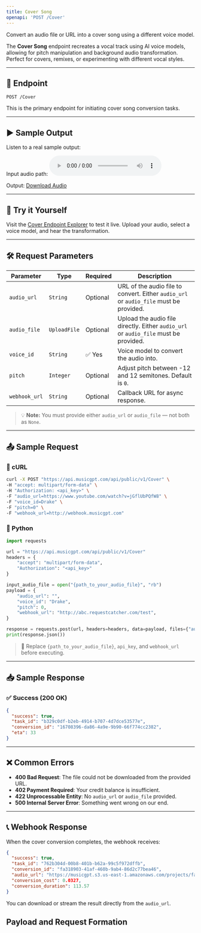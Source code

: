 ```yaml
---
title: Cover Song
openapi: 'POST /Cover'
---
```


Convert an audio file or URL into a cover song using a different voice model.

The **Cover Song** endpoint recreates a vocal track using AI voice models, allowing for pitch manipulation and background audio transformation. Perfect for covers, remixes, or experimenting with different vocal styles.

---

## 📡 Endpoint

```http
POST /Cover
```

This is the primary endpoint for initiating cover song conversion tasks.

---

## ▶️ Sample Output

Listen to a real sample output:

Input audio path: 
<audio controls="1" controlslist="nodownload nofullscreen noremoteplayback" src="https://musicgpt.s3.us-east-1.amazonaws.com/ApiDocumentationFiles/input_audio_sample_api_docs.m4a">Your browser does not support the audio playback.</audio>

Output:
<a href="https://musicgpt.s3.us-east-1.amazonaws.com/conversions/cover_sample.mp3" target="_blank">Download Audio</a>

---

## 🧪 Try it Yourself

Visit the [Cover Endpoint Explorer](/api-documentation/endpoint/Cover) to test it live. Upload your audio, select a voice model, and hear the transformation.

---

## 🛠️ Request Parameters

| Parameter        | Type         | Required | Description                                                                 |
|------------------|--------------|----------|-----------------------------------------------------------------------------|
| `audio_url`      | `String`     | Optional | URL of the audio file to convert. Either `audio_url` or `audio_file` must be provided. |
| `audio_file`     | `UploadFile` | Optional | Upload the audio file directly. Either `audio_url` or `audio_file` must be provided. |
| `voice_id`       | `String`     | ✅ Yes   | Voice model to convert the audio into.                                     |
| `pitch`          | `Integer`    | Optional | Adjust pitch between -12 and 12 semitones. Default is `0`.                 |
| `webhook_url`    | `String`     | Optional | Callback URL for async response.                                           |

> 💡 **Note:** You must provide either `audio_url` or `audio_file` — not both as `None`.

---

## 📤 Sample Request

### 🐚 cURL

```bash
curl -X POST "https://api.musicgpt.com/api/public/v1/Cover" \
-H "accept: multipart/form-data" \
-H "Authorization: <api_key>" \
-F "audio_url=https://www.youtube.com/watch?v=jGflUbPQfW8" \
-F "voice_id=Drake" \
-F "pitch=0" \
-F "webhook_url=http://webhook.musicgpt.com"
```

### 🐍 Python

```python
import requests

url = "https://api.musicgpt.com/api/public/v1/Cover"
headers = {
    "accept": "multipart/form-data",
    "Authorization": "<api_key>"
}

input_audio_file = open("{path_to_your_audio_file}", "rb")
payload = {
    "audio_url": "",
    "voice_id": "Drake",
    "pitch": 0,
    "webhook_url": "http://abc.requestcatcher.com/test",
}

response = requests.post(url, headers=headers, data=payload, files={"audio_file": input_audio_file})
print(response.json())
```

> 🔐 Replace `{path_to_your_audio_file}`, `api_key`, and `webhook_url` before executing.

---

## 📥 Sample Response

### ✅ Success (200 OK)

```json
{
  "success": true,
  "task_id": "b329c0df-b2eb-4914-b707-4d7dce53577e",
  "conversion_id": "16708396-da86-4a9e-9b90-66f774cc2382",
  "eta": 33
}
```

---

## ❌ Common Errors

- **400 Bad Request**: The file could not be downloaded from the provided URL.
- **402 Payment Required**: Your credit balance is insufficient.
- **422 Unprocessable Entity**: No `audio_url` or `audio_file` provided.
- **500 Internal Server Error**: Something went wrong on our end.

---

## 📞 Webhook Response

When the cover conversion completes, the webhook receives:

```json
{
  "success": true,
  "task_id": "762b304d-00b8-401b-b62a-99c5f972dffb",
  "conversion_id": "fa318903-41af-460b-9ab4-86d2c77bea46",
  "audio_url": "https://musicgpt.s3.us-east-1.amazonaws.com/projects/fa318903-41af-460b-9ab4-86d2c77bea46.wav",
  "conversion_cost": 0.0327,
  "conversion_duration": 113.57
}
```

You can download or stream the result directly from the `audio_url`.

## Payload and Request Formation